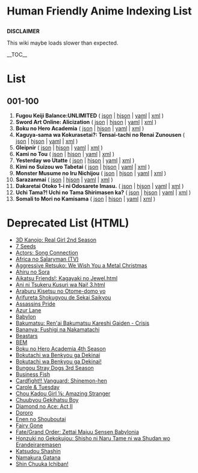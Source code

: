 <h1>Human Friendly Anime Indexing List</h1>
'''DISCLAIMER'''

This wiki maybe loads slower than expected.
<!--
<nowiki>===Template for==</nowiki>
<nowiki>===List Section==</nowiki>

<li>'''en_Latn Title'''
( [[json/000/000.json|json]] 
| [[hjson/000/000.hjson|hjson]] 
| [[yaml/000/000.yaml|yaml]]
| [[xml/000/000.xml|xml]] )</li>

<nowiki>=END OF TEMPLATE=</nowiki>

<nowiki>======NOTES======</nowiki>
*Change 000/000 based on the index
*Change "en_Latn title" to romaji
  title of index
<nowiki>===END OF NOTES==</nowiki>
-->

__TOC__

= List =
== 001-100 ==
<ol>
<li>'''Fugou Keiji Balance:UNLIMITED'''
( [[json/000/001.json|json]]
| [[hjson/000/001.hjson|hjson]]
| [[yaml/000/001.yaml|yaml]]
| [[xml/000/001.xml|xml]] )</li>
<li>'''Sword Art Online: Alicization'''
( [[json/000/002.json|json]]
| [[hjson/000/002.hjson|hjson]]
| [[yaml/000/002.yaml|yaml]]
| [[xml/000/002.xml|xml]] )</li>
<li>'''Boku no Hero Academia'''
( [[json/000/003.json|json]]
| [[hjson/000/003.hjson|hjson]]
| [[yaml/000/003.yaml|yaml]]
| [[xml/000/003.xml|xml]] )</li>
<li>'''Kaguya-sama wa Kokurasetai?: Tensai-tachi no Renai Zunousen'''
( [[json/000/004.json|json]]
| [[hjson/000/004.hjson|hjson]]
| [[yaml/000/004.yaml|yaml]]
| [[xml/000/004.xml|xml]] )</li>
<li>'''Gleipnir'''
( [[json/000/005.json|json]]
| [[hjson/000/005.hjson|hjson]]
| [[yaml/000/005.yaml|yaml]]
| [[xml/000/005.xml|xml]] )</li>
<li>'''Kami no Tou'''
( [[json/000/006.json|json]]
| [[hjson/000/006.hjson|hjson]]
| [[yaml/000/006.yaml|yaml]]
| [[xml/000/006.xml|xml]] )</li>
<li>'''Yesterday wo Utatte'''
( [[json/000/007.json|json]]
| [[hjson/000/007.hjson|hjson]]
| [[yaml/000/007.yaml|yaml]]
| [[xml/000/007.xml|xml]] )</li>
<li>'''Kimi no Suizou wo Tabetai'''
( [[json/000/008.json|json]]
| [[hjson/000/008.hjson|hjson]]
| [[yaml/000/008.yaml|yaml]]
| [[xml/000/008.xml|xml]] )</li>
<li>'''Monster Musume no Iru Nichijou'''
( [[json/000/009.json|json]]
| [[hjson/000/009.hjson|hjson]]
| [[yaml/000/009.yaml|yaml]]
| [[xml/000/009.xml|xml]] )</li>
<li>'''Sarazanmai'''
( [[json/000/010.json|json]]
| [[hjson/000/010.hjson|hjson]]
| [[yaml/000/010.yaml|yaml]]
| [[xml/000/010.xml|xml]] )</li>
<li>'''Dakaretai Otoko 1-i ni Odosarete Imasu.'''
( [[json/000/011.json|json]]
| [[hjson/000/011.hjson|hjson]]
| [[yaml/000/011.yaml|yaml]]
| [[xml/000/011.xml|xml]] )</li>
<li>'''Uchi Tama?! Uchi no Tama Shirimasen ka?'''
( [[json/000/012.json|json]]
| [[hjson/000/012.hjson|hjson]]
| [[yaml/000/012.yaml|yaml]]
| [[xml/000/012.xml|xml]] )</li>
<li>'''Somali to Mori no Kamisama'''
( [[json/000/013.json|json]]
| [[hjson/000/013.hjson|hjson]]
| [[yaml/000/013.yaml|yaml]]
| [[xml/000/013.xml|xml]] )</li>
<!--Place the recent index above this line--></ol>

= Deprecated List (HTML) =
* [[html/3D Kanojo_ Real Girl 2nd Season.html|3D Kanojo: Real Girl 2nd Season]]
* [[html/7 Seeds.html|7 Seeds]]
* [[html/Actors_ Song Connection.html|Actors: Song Connection]]
* [[html/Africa no Salaryman (TV).html|Africa no Salaryman (TV)]]
* [[html/Aggressive Retsuko_ We Wish You a Metal Christmas.html|Aggressive Retsuko: We Wish You a Metal Christmas]]
* [[html/Ahiru no Sora.html|Ahiru no Sora]]
* [[html/Aikatsu Friends!_ Kagayaki no Jewel.html|Aikatsu Friends!: Kagayaki no Jewel.html]]
* [[html/Ani ni Tsukeru Kusuri wa Nai! 3.html|Ani ni Tsukeru Kusuri wa Nai! 3.html]]
* [[html/Araburu Kisetsu no Otome-domo yo.html|Araburu Kisetsu no Otome-domo yo]]
* [[html/Arifureta Shokugyou de Sekai Saikyou.html|Arifureta Shokugyou de Sekai Saikyou]]
* [[html/Assassins Pride.html|Assassins Pride]]
* [[html/Azur Lane.html|Azur Lane]]
* [[html/Babylon.html|Babylon]]
* [[html/Bakumatsu_ Ren'ai Bakumatsu Kareshi Gaiden - Crisis.html|Bakumatsu: Ren'ai Bakumatsu Kareshi Gaiden - Crisis]]
* [[html/Bananya_ Fushigi na Nakamatachi.html|Bananya: Fushigi na Nakamatachi]]
* [[html/Beastars.html|Beastars]]
* [[html/BEM.html|BEM]]
* [[html/Boku no Hero Academia 4th Season.html|Boku no Hero Academia 4th Season]]
* [[html/Bokutachi wa Benkyou ga Dekinai.html|Bokutachi wa Benkyou ga Dekinai]]
* [[html/Bokutachi wa Benkyou ga Dekinai!.html|Bokutachi wa Benkyou ga Dekinai!]]
* [[html/Bungou Stray Dogs 3rd Season.html|Bungou Stray Dogs 3rd Season]]
* [[html/Business Fish.html|Business Fish]]
* [[html/Cardfight!! Vanguard_ Shinemon-hen.html|Cardfight!! Vanguard: Shinemon-hen]]
* [[html/Carole _ Tuesday.html|Carole &amp; Tuesday]]
* [[html/Chou Kadou Girl __ Amazing Stranger.html|Chou Kadou Girl ⅙: Amazing Stranger]]
* [[html/Chuubyou Gekihatsu Boy.html|Chuubyou Gekihatsu Boy]]
* [[html/Diamond no Ace_ Act II.html|Diamond no Ace: Act II]]
* [[html/Dororo.html|Dororo]]
* [[html/Enen no Shouboutai.html|Enen no Shouboutai]]
* [[html/Fairy Gone.html|Fairy Gone]]
* [[html/Fate_Grand Order_ Zettai Majuu Sensen Babylonia.html|Fate/Grand Order: Zettai Majuu Sensen Babylonia]]
* [[html/Honzuki no Gekokujou_ Shisho ni Naru Tame ni wa Shudan wo Erandeiraremasen.html|Honzuki no Gekokujou: Shisho ni Naru Tame ni wa Shudan wo Erandeiraremasen]]
* [[html/Katsudou Shashin.html|Katsudou Shashin]]
* [[html/Namakura Gatana.html|Namakura Gatana]]
* [[html/Shin Chuuka Ichiban!.html|Shin Chuuka Ichiban!]]